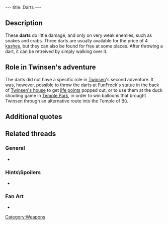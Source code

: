 ---
title: Darts
---

{{Weapon|
Name=Dart|
Image=Darts.gif|
Enemy=Yellow enemies|
Rate=Medium|
Damage=Little|
Range=Medium}}

{{Quote|
Quote=You can throw these darts at any time by selecting them in the inventory. To retrieve them, you only have to touch them.|
Character=Official description}}

==Description==
These '''darts''' do little damage, and only on very weak enemies, such as snakes and crabs. Three darts are usually available for the price of 4 [[kashes]], but they can also be found for free at some places. After throwing a dart, it can be retreived by simply walking over it.

==Role in Twinsen's adventure==
The darts did not have a specific role in [[Twinsen]]'s second adventure. It was, however, possible to throw the darts at [[FunFrock]]'s statue in the back of [[Twinsen's house]] to get [[life points]] popped out, or to use them at the duck shooting game in [[Temple of Bu|Temple Park]], in order to win balloons that brought Twinsen through an alternative route into the Temple of Bù.

==Additional quotes==
{{Quote|
Quote=Would you like 3 darts and try some duck shooting? The price is 4 kashes.|
Character=Temple Park vendor}}

==Related threads==
===General===
* {{thread|id=8282|title=Darts}}

===Hints\Spoilers===
* {{thread|id=857|title=Twinsen Odyssey-Dart Help}}

===Fan Art===
* {{thread|id=4645|title=pictures!}}

[[Category:Weapons]]